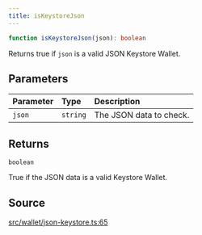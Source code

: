 ```yaml
---
title: isKeystoreJson
---
```


```ts
function isKeystoreJson(json): boolean
```

Returns true if `json` is a valid JSON Keystore Wallet.

## Parameters

| Parameter | Type | Description |
| :------ | :------ | :------ |
| `json` | `string` | The JSON data to check. |

## Returns

`boolean`

True if the JSON data is a valid Keystore Wallet.

## Source

[src/wallet/json-keystore.ts:65](https://github.com/dominant-strategies/quais-6.js/blob/95934f9b18ff90a0666dd9772179b612f2ad5510/src/wallet/json-keystore.ts#L65)
